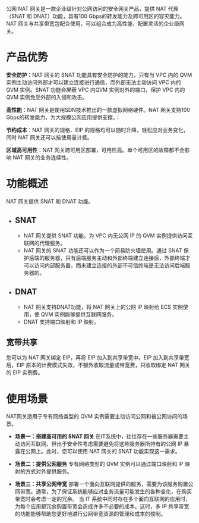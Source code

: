 公网 NAT 网关是一款企业级针对公网访问的安全网关产品，提供 NAT 代理（SNAT 和 DNAT）功能，具有100 Gbps的转发能力及跨可用区的容灾能力。NAT 网关与共享带宽包配合使用，可以组合成为高性能、配置灵活的企业级网关。

# 产品优势
**安全防护**：NAT 网关的 SNAT 功能具有安全防护的能力，只有当 VPC 内的 QVM 实例主动访问外部才可以建立连接进行通信，而外部无法主动访问 VPC 内的 QVM 实例。SNAT 功能会屏蔽 VPC 内QVM 实例对外的端口，保护 VPC 内的 QVM 实例免受外部的入侵和攻击。

**高性能**：NAT 网关是使用SDN技术推出的一款虚拟网络硬件。NAT 网关支持100 Gbps的转发能力，为大规模公网应用提供支撑。：

**节约成本**：NAT 网关的规格、EIP 的规格均可以随时升降，轻松应对业务变化，同时 NAT 网关还可以按使用量计费。

**区域高可用性**：NAT 网关跨可用区部署，可用性高。单个可用区的故障都不会影响 NAT 网关的业务连续性。

# 功能概述
NAT 网关提供 SNAT 和 DNAT 功能。

* ## **SNAT**
  * NAT 网关提供 SNAT 功能，为 VPC 内无公网 IP 的 QVM 实例提供访问互联网的代理服务。
  * NAT 网关的 SNAT 功能还可以作为一个简易防火墙使用。通过 SNAT 保护后端的服务器，只有后端服务主动和外部终端建立连接后，外部终端才可以访问内部服务器，而未建立连接的外部不可信终端是无法访问后端服务器的。

* ## **DNAT**
  * NAT 网关支持DNAT功能，将 NAT 网关上的公网 IP 映射给 ECS 实例使用，使 QVM 实例能够提供互联网服务。
  * DNAT 支持端口映射和 IP 映射。

## **宽带共享**
您可以为 NAT 网关绑定 EIP，再将 EIP 加入到共享带宽中。EIP 加入到共享带宽后，EIP 原本的计费模式失效，不额外收取流量或带宽费，只收取绑定 NAT 网关的 EIP 实例费。

# 使用场景
NAT网关适用于专有网络类型的 QVM 实例需要主动访问公网和被公网访问的场景。

* **场景一：搭建高可用的 SNAT 网关**
在IT系统中，往往存在一些服务器需要主动访问互联网，但出于安全性考虑需要避免将这些服务器所持有的公网 IP 暴露在公网上。此时，您可以使用 NAT 网关的 SNAT 功能实现这一需求。

* **场景二：提供公网服务**
专有网络类型的 QVM 实例可以通过端口映射和 IP 映射的方式对外提供服务。

* **场景三：共享公网带宽**
部署一个面向互联网提供的服务，需要为该服务购置公网带宽。通常，为了保证系统能够应对业务流量可能发生的各种变化，在购买带宽时会考虑一定的冗余。
当 IT 系统中同时存在多个面向互联网的应用时，为每个应用都冗余购置带宽会造成许多不必要的成本。这时，多 IP 共享带宽的功能能够帮助您更好地进行公网带宽资源的管理和成本的控制。

